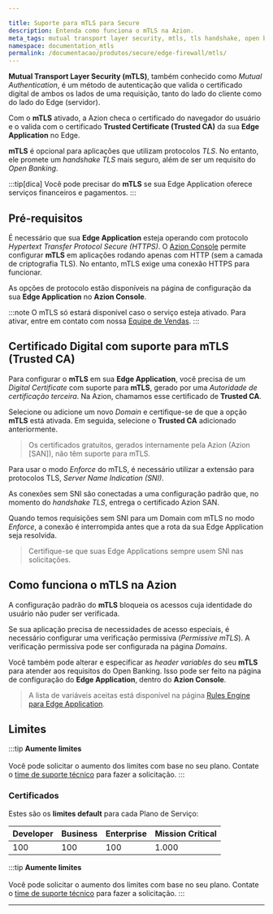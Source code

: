 ```yaml
---

title: Suporte para mTLS para Secure
description: Entenda como funciona o mTLS na Azion.
meta_tags: mutual transport layer security, mtls, tls handshake, open banking, certificados, certificados digitais
namespace: documentation_mtls
permalink: /documentacao/produtos/secure/edge-firewall/mtls/
---
```



**Mutual Transport Layer Security (mTLS)**, também conhecido como *Mutual Authentication*, é um método de autenticação que valida o certificado digital de ambos os lados de uma requisição, tanto do lado do cliente como do lado do Edge (servidor).

Com o **mTLS** ativado, a Azion checa o certificado do navegador do usuário e o valida com o certificado **Trusted Certificate (Trusted CA)** da sua **Edge Application** no Edge.

**mTLS** é opcional para aplicações que utilizam protocolos *TLS*. No entanto, ele promete um *handshake TLS* mais seguro, além de ser um requisito do *Open Banking*.

:::tip[dica]
Você pode precisar do **mTLS** se sua Edge Application oferece serviços financeiros e pagamentos.
:::

## Pré-requisitos

É necessário que sua **Edge Application** esteja operando com protocolo *Hypertext Transfer Protocol Secure (HTTPS)*. O [Azion Console](https://console.azion.com) permite configurar **mTLS** em aplicações rodando apenas com HTTP (sem a camada de criptografia TLS). No entanto, mTLS exige uma conexão HTTPS para funcionar.

As opções de protocolo estão disponíveis na página de configuração da sua **Edge Application** no **Azion Console**.

:::note
O mTLS só estará disponível caso o serviço esteja ativado. Para ativar, entre em contato com nossa [Equipe de Vendas](https://www.azion.com/pt-br/contate-vendas/).
:::

<LinkButton link="/pt-br/documentacao/produtos/guias/secure/mtls/" label="consulte o guia associar um certificado mTLS a um domínio" severity="secondary" /> 

## Certificado Digital com suporte para mTLS (Trusted CA)

Para configurar o **mTLS** em sua **Edge Application**, você precisa de um *Digital Certificate* com suporte para **mTLS**, gerado por uma *Autoridade de certificação terceira*. Na Azion, chamamos esse certificado de **Trusted CA**.

Selecione ou adicione um novo *Domain* e certifique-se de que a opção **mTLS** está ativada. Em seguida, selecione o **Trusted CA** adicionado anteriormente.

> Os certificados gratuitos, gerados internamente pela Azion (Azion [SAN]), não têm suporte para mTLS.

Para usar o modo *Enforce* do mTLS, é necessário utilizar a extensão para protocolos TLS, *Server Name Indication (SNI)*.

As conexões sem SNI são conectadas a uma configuração padrão que, no momento do *handshake TLS*, entrega o certificado Azion SAN.

Quando temos requisições sem SNI para um Domain com mTLS no modo *Enforce*, a conexão é interrompida antes que a rota da sua Edge Application seja resolvida.

> Certifique-se que suas Edge Applications sempre usem SNI nas solicitações.

## Como funciona o mTLS na Azion 

A configuração padrão do **mTLS** bloqueia os acessos cuja identidade do usuário não puder ser verificada.

Se sua aplicação precisa de necessidades de acesso especiais, é necessário configurar uma verificação permissiva (*Permissive mTLS*). A verificação permissiva pode ser configurada na página *Domains*.

Você também pode alterar e especificar as *header variables* do seu **mTLS** para atender aos requisitos do Open Banking. Isso pode ser feito na página de configuração do **Edge Application**, dentro do **Azion Console**.

> A lista de variáveis aceitas está disponível na página [Rules Engine para Edge Application](/pt-br/documentacao/produtos/build/edge-application/rules-engine/).


## Limites

:::tip
**Aumente limites** <br></br>
Você pode solicitar o aumento dos limites com base no seu plano. Contate o [time de suporte técnico](/pt-br/documentacao/servicos/suporte/) para fazer a solicitação.
:::

### Certificados

Estes são os **limites default** para cada Plano de Serviço:

| Developer | Business | Enterprise | Mission Critical |
| --- | --- | --- | --- |
| 100 | 100 | 100 | 1.000 |

:::tip
**Aumente limites** <br></br>
Você pode solicitar o aumento dos limites com base no seu plano. Contate o [time de suporte técnico](/pt-br/documentacao/servicos/suporte/) para fazer a solicitação.
:::


---

